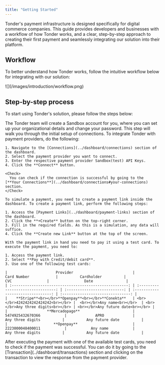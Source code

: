 ```yaml
---
title: "Getting Started"
---
```


Tonder's payment infrastructure is designed specifically for digital commerce companies. This guide provides developers and businesses with a workflow of how Tonder works, and a clear, step-by-step approach to creating their first payment and seamlessly integrating our solution into their platform.

## Workflow

To better understand how Tonder works, follow the intuitive workflow below for integrating with our solution:

<Frame>![](/images/introduction/workflow.png) </Frame>

## Step-by-step process

To start using Tonder's solution, please follow the steps below:

<Steps>
  <Step title="Set up your account">
    <Note>
      The Tonder team will create a Sandbox account for you, where you can set up your organizational details and change your password.
    </Note>
  </Step>

  <Step title="Connect to providers">
    This step will walk you through the initial setup of connections.
    To integrate Tonder with payment providers, do the following:

    1. Navigate to the [Connections](../dashboard/connections) section of the dashboard.
    2. Select the payment provider you want to connect.
    3. Enter the respective payment provider Sandbox(test) API Keys.
    4. Click the **Connect** button.

    <Check>
      You can check if the connection is successful by going to the [**Your Connections**](../dashboard/connections#your-connections) section.
    </Check>
  </Step>

  <Step title="Create a payment link">

    To simulate a payment, you need to create a payment link inside the dashboard. To create a payment link, perform the following steps:

    1. Access the [Payment Links](../dashboard/payment-links) section of the dashboard.
    2. Click the **+Create** button on the top-right corner.
    3. Fill in the required fields. As this is a simulation, any data will suffice.
    4. Click the **Create new Link** button at the top of the screen.

  </Step>

  <Step title="Process your first payment">    
    
    With the payment link in hand you need to pay it using a test card. To execute the payment, you need to:

    1. Access the payment link.
    2. Select **Pay with Credit/debit card**.
    3. Use one of the following test cards:

    |                      Provider                           |             Card Number            |          Cardholder          |                 CVC                |                Date               |
    | :-----------------------------------------------------: | :--------------------------------: | :--------------------------: | :--------------------------------: | :-------------------------------: |
    |    **Stripe**<br></br>**Openpay**<br></br>**Conekta**   | <br></br>4242424242424242<br></br> |  <br></br>Any name<br></br>  | <br></br>Any three digits<br></br> | <br></br>Any future date<br></br> |
    |                  **Mercadopago**                        |         5474925432670366           |             APRO             |          Any three digits          |          Any future date          |
    |                     **Openpay**                         |         2223000048400011           |           Any name           |          Any three digits          |          Any future date          |

  </Step>

  <Step title="Validate the payment">
    After executing the payment with one of the available test cards, you need to check if the payment was successful. You can do it by going to the [Transaction](../dashboard/transactions) section and clicking on the transaction to view the response from the payment provider.
  </Step>
</Steps>
